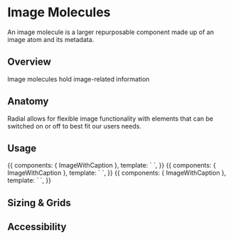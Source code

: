
<Meta title="Components/Molecules/Image Molecules" />

# Image Molecules

An image molecule is a larger repurposable component made up of an image atom and its metadata.


## Overview

Image molecules hold image-related information


## Anatomy

Radial allows for flexible image functionality with elements that can be switched on or off to best fit our users needs.







## Usage

<Canvas>
    <Story name="Image With Caption, Credit and Credit Link">
        {{
            components: { ImageWithCaption },
            template: `
              <image-with-caption
                alt-text="image alt text"
                image="http://placehold.it/768x512"
                caption="This is the caption lorem ipsum dolor sit amet, consectetur adipiscing elit lorem ipsum dolor sit amet, consectetur adipiscing elitlorem ipsum dolor sit amet, consectetur adipiscing elit"
                credit="( AP Photo/Carolyn Kaster )"
                credit-url="http:///www.google.com"
              />`,
        }}
    </Story>
</Canvas>

<Canvas>
    <Story name="Image With Credit and Credit Link">
        {{
            components: { ImageWithCaption },
            template: `
              <image-with-caption
                alt-text="image alt text"
                image="http://placehold.it/768x512"
                credit="( AP Photo/Carolyn Kaster )"
                credit-url="http:///www.google.com"
              />`,
        }}
    </Story>
</Canvas>

<Canvas>
    <Story name="Image With Caption and Credit">
        {{
            components: { ImageWithCaption },
            template: `
              <image-with-caption
                alt-text="image alt text"
                image="http://placehold.it/768x512"
                credit="( AP Photo/Carolyn Kaster )"
                caption="This is the caption lorem ipsum dolor sit amet, consectetur adipiscing elit"
              />`,
        }}
    </Story>
</Canvas>

## Sizing & Grids











## Accessibility




